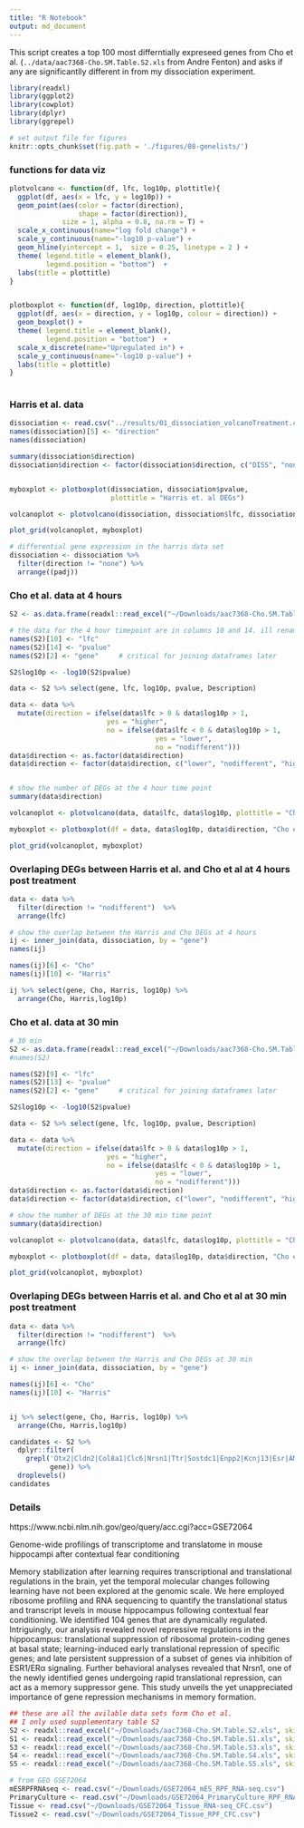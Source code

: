 ```yaml
---
title: "R Notebook"
output: md_document
---
```


This script creates a top 100 most differntially expreseed genes from  Cho et al. (`../data/aac7368-Cho.SM.Table.S2.xls` from Andre Fenton) and asks if any are significantlly different in from my dissociation experiment.


```r
library(readxl)
library(ggplot2)
library(cowplot)
library(dplyr)
library(ggrepel)

# set output file for figures 
knitr::opts_chunk$set(fig.path = './figures/08-genelists/')

```

### functions for data viz

```r

plotvolcano <- function(df, lfc, log10p, plottitle){
  ggplot(df, aes(x = lfc, y = log10p)) + 
  geom_point(aes(color = factor(direction), 
                 shape = factor(direction)), 
             size = 1, alpha = 0.8, na.rm = T) + 
  scale_x_continuous(name="log fold change") +
  scale_y_continuous(name="-log10 p-value") +
  geom_hline(yintercept = 1,  size = 0.25, linetype = 2 ) +
  theme( legend.title = element_blank(),
         legend.position = "bottom")  +
  labs(title = plottitle) 
}


plotboxplot <- function(df, log10p, direction, plottitle){
  ggplot(df, aes(x = direction, y = log10p, colour = direction)) + 
  geom_boxplot() +
  theme( legend.title = element_blank(),
         legend.position = "bottom")  +
  scale_x_discrete(name="Upregulated in") +
  scale_y_continuous(name="-log10 p-value") +
  labs(title = plottitle) 
} 
  
```


### Harris et al. data

```r
dissociation <- read.csv("../results/01_dissociation_volcanoTreatment.csv", header = T, row.names = 1)
names(dissociation)[5] <- "direction"
names(dissociation)

summary(dissociation$direction)
dissociation$direction <- factor(dissociation$direction, c("DISS", "none", "HOMO"))


myboxplot <- plotboxplot(dissociation, dissociation$pvalue, 
                         plottitle = "Harris et. al DEGs")

volcanoplot <- plotvolcano(dissociation, dissociation$lfc, dissociation$pvalue, plottitle = "Harris et. al DEGs")

plot_grid(volcanoplot, myboxplot)

# differential gene expression in the harris data set
dissociation <- dissociation %>%
  filter(direction != "none") %>%
  arrange((padj))

```

### Cho et al. data at 4 hours 

```r
S2 <- as.data.frame(readxl::read_excel("~/Downloads/aac7368-Cho.SM.Table.S2.xls", skip = 1 ))

# the data for the 4 hour timepoint are in columns 10 and 14. ill rename them for easy
names(S2)[10] <- "lfc"      
names(S2)[14] <- "pvalue"   
names(S2)[2] <- "gene"     # critical for joining dataframes later

S2$log10p <- -log10(S2$pvalue) 

data <- S2 %>% select(gene, lfc, log10p, pvalue, Description)

data <- data %>%
  mutate(direction = ifelse(data$lfc > 0 & data$log10p > 1, 
                        yes = "higher", 
                        no = ifelse(data$lfc < 0 & data$log10p > 1, 
                                    yes = "lower", 
                                    no = "nodifferent")))
data$direction <- as.factor(data$direction)
data$direction <- factor(data$direction, c("lower", "nodifferent", "higher"))


# show the number of DEGs at the 4 hour time point 
summary(data$direction)

volcanoplot <- plotvolcano(data, data$lfc, data$log10p, plottitle = "Cho et. al DEGs at 4 hours")

myboxplot <- plotboxplot(df = data, data$log10p, data$direction, "Cho et. al DEGs at 4 hours")

plot_grid(volcanoplot, myboxplot)
```

### Overlaping DEGs between Harris et al. and Cho et al at 4 hours post treatment

```r
data <- data %>%
  filter(direction != "nodifferent")  %>%
  arrange(lfc)

# show the overlap between the Harris and Cho DEGs at 4 hours
ij <- inner_join(data, dissociation, by = "gene")
names(ij)

names(ij)[6] <- "Cho"
names(ij)[10] <- "Harris"

ij %>% select(gene, Cho, Harris, log10p) %>%
  arrange(Cho, Harris,log10p)

```

### Cho et al. data at 30 min 

```r
# 30 min 
S2 <- as.data.frame(readxl::read_excel("~/Downloads/aac7368-Cho.SM.Table.S2.xls", skip = 1 ))
#names(S2)

names(S2)[9] <- "lfc"      
names(S2)[13] <- "pvalue"   
names(S2)[2] <- "gene"     # critical for joining dataframes later

S2$log10p <- -log10(S2$pvalue) 

data <- S2 %>% select(gene, lfc, log10p, pvalue, Description)

data <- data %>%
  mutate(direction = ifelse(data$lfc > 0 & data$log10p > 1, 
                        yes = "higher", 
                        no = ifelse(data$lfc < 0 & data$log10p > 1, 
                                    yes = "lower", 
                                    no = "nodifferent")))
data$direction <- as.factor(data$direction)
data$direction <- factor(data$direction, c("lower", "nodifferent", "higher"))

# show the number of DEGs at the 30 min time point 
summary(data$direction)

volcanoplot <- plotvolcano(data, data$lfc, data$log10p, plottitle = "Cho et. al DEGs 30 min post stimulust")

myboxplot <- plotboxplot(df = data, data$log10p, data$direction, "Cho et. al DEGs at 30 min post stimulust")

plot_grid(volcanoplot, myboxplot)

```


### Overlaping DEGs between Harris et al. and Cho et al at 30 min post treatment

```r

data <- data %>%
  filter(direction != "nodifferent")  %>%
  arrange(lfc)

# show the overlap between the Harris and Cho DEGs at 30 min
ij <- inner_join(data, dissociation, by = "gene")

names(ij)[6] <- "Cho"
names(ij)[10] <- "Harris"


ij %>% select(gene, Cho, Harris, log10p) %>%
  arrange(Cho, Harris,log10p)
```



```r


candidates <- S2 %>%
  dplyr::filter(
    grepl('Otx2|Cldn2|Col8a1|Clc6|Nrsn1|Ttr|Sostdc1|Enpp2|Kcnj13|Esr|AMPA|Creb1|Otx|Gdf2|Pkd|Grin|Grim|Gria', 
          gene)) %>%
  droplevels()
candidates 

```

### Details

https://www.ncbi.nlm.nih.gov/geo/query/acc.cgi?acc=GSE72064

Genome-wide profilings of transcriptome and translatome in mouse hippocampi after contextual fear conditioning

Memory stabilization after learning requires transcriptional and translational regulations in the brain, yet the temporal molecular changes following learning have not been explored at the genomic scale. We here employed ribosome profiling and RNA sequencing to quantify the translational status and transcript levels in mouse hippocampus following contextual fear conditioning. We identified 104 genes that are dynamically regulated. Intriguingly, our analysis revealed novel repressive regulations in the hippocampus: translational suppression of ribosomal protein-coding genes at basal state; learning-induced early translational repression of specific genes; and late persistent suppression of a subset of genes via inhibition of ESR1/ERα signaling. Further behavioral analyses revealed that Nrsn1, one of the newly identified genes undergoing rapid translational repression, can act as a memory suppressor gene. This study unveils the yet unappreciated importance of gene repression mechanisms in memory formation.

```r
## these are all the avilable data sets form Cho et al. 
## I only used supplementary table S2 
S2 <- readxl::read_excel("~/Downloads/aac7368-Cho.SM.Table.S2.xls", skip = 1 ) 
S1 <- readxl::read_excel("~/Downloads/aac7368-Cho.SM.Table.S1.xls", skip = 1 )
S3 <- readxl::read_excel("~/Downloads/aac7368-Cho.SM.Table.S3.xls", skip = 2 )
S4 <- readxl::read_excel("~/Downloads/aac7368-Cho.SM.Table.S4.xls", skip = 1 )
S5 <- readxl::read_excel("~/Downloads/aac7368-Cho.SM.Table.S5.xls", skip = 1 )

# from GEO GSE72064
mESRPFRNAseq <- read.csv("~/Downloads/GSE72064_mES_RPF_RNA-seq.csv")
PrimaryCulture <- read.csv("~/Downloads/GSE72064_PrimaryCulture_RPF_RNA-seq.csv")
Tissue <- read.csv("~/Downloads/GSE72064_Tissue_RNA-seq_CFC.csv")
Tissue2 <- read.csv("~/Downloads/GSE72064_Tissue_RPF_CFC.csv")
```